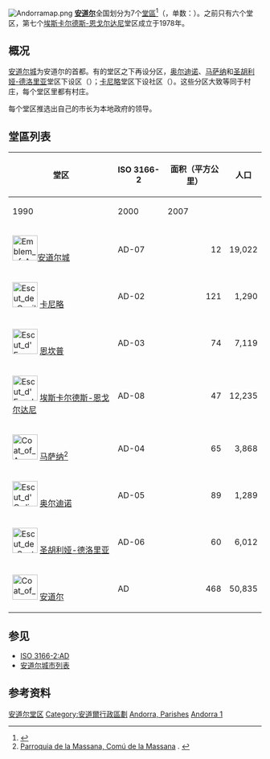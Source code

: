 [[File:Andorramap.png|right]]
'''[[安道尔|安道尔]]'''全国划分为7个[[堂區_(行政區劃)|堂區]]<ref>{{cite web | url = http://www.xzqh.org/old/waiguo/europe/2002.htm | title = 安道尔 | language = zh | publisher = 行政区划网站 | accessdate = 2022-01-23 | archive-date = 2022-01-23 | archive-url = https://web.archive.org/web/20220123144203/http://www.xzqh.org/old/waiguo/europe/2002.htm }}</ref>（{{lang-ca|parròquies}}，单数：{{lang|ca|parròquia}}）。之前只有六个堂区，第七个[[埃斯卡尔德斯-恩戈尔达尼|埃斯卡尔德斯-恩戈尔达尼]]堂区成立于1978年。

== 概况 ==
[[安道尔城|安道尔城]]为安道尔的首都。有的堂区之下再设分区，[[奥尔迪诺|奥尔迪诺]]、[[马萨纳|马萨纳]]和[[圣胡利娅-德洛里亚|圣胡利娅-德洛里亚]]堂区下设区（{{lang|ca|quarts}}）；[[卡尼略|卡尼略]]堂区下设社区（{{lang|ca|veïnats}}）。这些分区大致等同于村庄，每个堂区里都有村庄。

每个堂区推选出自己的市长为本地政府的领导。

== 堂區列表 ==
{| class="wikitable sortable"   
|-
! rowspan=2| 堂区
! rowspan=2| ISO 3166-2
! rowspan=2| 面积（平方公里）
! colspan=3| 人口
|-
! 1990
! 2000
! 2007
|-
| [[File:Emblem_of_Andorra_la_Vella.svg|x50px]][[安道尔城|安道尔城]]
| AD-07
| align=right | 12
| align=right | 19,022
| align=right | 21,189
| align=right | 24,574 
|-
| [[Image:Escut_de_Canillo.svg|x50px]] [[卡尼略|卡尼略]]
| AD-02
| align=right| 121
| align=right| 1,290
| align=right| 2,706
| align=right| 5,422
|-
|[[Image:Escut_d'Encamp.svg|x50px]] [[恩坎普|恩坎普]]
| AD-03
| align=right| 74
| align=right| 7,119
| align=right| 10,595
| align=right| 14,029
|-
| [[Image:Escut_d'Escaldes-Engordany.svg|x50px]] [[埃斯卡尔德斯-恩戈尔达尼|埃斯卡尔德斯-恩戈尔达尼]]
| AD-08
| align=right | 47
| align=right | 12,235
| align=right | 15,299
| align=right | 16,475
|-
| [[Image:Coat_of_Arms_of_La_Massana.svg|x50px]] [[马萨纳|马萨纳]]<ref name="lmcomú">[http://www.lamassana.ad/lamassana/parroq_lamassana.htm Parroquia de la Massana, Comú de la Massana] {{Wayback|url=http://www.lamassana.ad/lamassana/parroq_lamassana.htm |date=20171019220749 }}. {{ca icon}}</ref>
| AD-04
| align=right | 65
| align=right | 3,868
| align=right | 6,276
| align=right | 9,357
|-
|[[Image:Escut_d'Ordino.svg|x50px]] [[奥尔迪诺|奥尔迪诺]]
| AD-05
| align=right | 89
| align=right | 1,289
| align=right | 2,283
| align=right | 3,685
|-
| [[Image:Escut_de_Sant_Julià_de_Lòria.svg|x50px]]  [[圣胡利娅-德洛里亚|圣胡利娅-德洛里亚]]
| AD-06
| align=right | 60
| align=right | 6,012
| align=right | 7,623
| align=right | 9,595
|-
! [[Image:Coat_of_arms_of_Andorra.svg|x50px]] [[安道尔|安道尔]]
! AD
! align=right | 468
! align=right | 50,835
! align=right | 65,971
! align=right | 83,137
|}

== 参见 ==
* [[ISO_3166-2:AD|ISO 3166-2:AD]]
* [[安道尔城市列表|安道尔城市列表]]

==参考资料==
{{reflist}}
{{安道尔堂区}}
{{欧洲题目|行政区划}}

[[Category:安道尔堂区|]]
[[Category:安道爾行政區劃|Category:安道爾行政區劃]]
[[Category:各國行政區劃列表|Andorra, Parishes]]
[[Category:歐洲國家行政區劃|Andorra 1]]